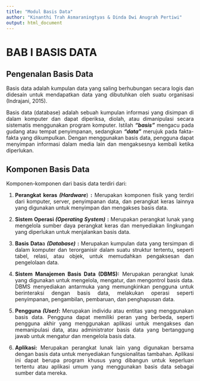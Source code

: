 ```yaml
---
title: "Modul Basis Data"
author: "Kinanthi Trah Asmaraningtyas & Dinda Dwi Anugrah Pertiwi"
output: html_document
---
```


# BAB I BASIS DATA

## Pengenalan Basis Data
::: {style="text-align: justify;"}
Basis data adalah kumpulan data yang saling berhubungan secara logis dan didesain untuk mendapatkan data yang dibutuhkan oleh suatu organisasi (Indrajani, 2015).

Basis data (database) adalah sebuah kumpulan informasi yang disimpan di dalam komputer dan dapat diperiksa, diolah, atau dimanipulasi secara sistematis menggunakan program komputer. Istilah ***“basis”*** mengacu pada gudang atau tempat penyimpanan, sedangkan ***“data”*** merujuk pada fakta-fakta yang dikumpulkan. Dengan menggunakan basis data, pengguna dapat menyimpan informasi dalam media lain dan mengaksesnya kembali ketika diperlukan.
:::
## Komponen Basis Data

Komponen-komponen dari basis data terdiri dari:

::: {style="text-align: justify;"}
1.  **Perangkat keras *(Hardware***) **:** Merupakan komponen fisik yang terdiri dari komputer, server, penyimpanan data, dan perangkat keras lainnya yang digunakan untuk menyimpan dan mengakses basis data.

2.  **Sistem Operasi *(Operating System)*** **:** Merupakan perangkat lunak yang mengelola sumber daya perangkat keras dan menyediakan lingkungan yang diperlukan untuk menjalankan basis data.

3.  **Basis Data**a ***(Database)*** **:** Merupakan kumpulan data yang tersimpan di dalam komputer dan terorganisir dalam suatu struktur tertentu, seperti tabel, relasi, atau objek, untuk memudahkan pengaksesan dan pengelolaan data.

4.  **Sistem Manajemen Basis Data (DBMS):** Merupakan perangkat lunak yang digunakan untuk mengelola, mengatur, dan mengontrol basis data. DBMS menyediakan antarmuka yang memungkinkan pengguna untuk berinteraksi dengan basis data, melakukan operasi seperti penyimpanan, pengambilan, pembaruan, dan penghapusan data.

5.  **Pengguna *(User)*:** Merupakan individu atau entitas yang menggunakan basis data. Pengguna dapat memiliki peran yang berbeda, seperti pengguna akhir yang menggunakan aplikasi untuk mengakses dan memanipulasi data, atau administrator basis data yang bertanggung jawab untuk mengatur dan mengelola basis data.

6.  **Aplikasi:** Merupakan perangkat lunak lain yang digunakan bersama dengan basis data untuk menyediakan fungsionalitas tambahan. Aplikasi ini dapat berupa program khusus yang dibangun untuk keperluan tertentu atau aplikasi umum yang menggunakan basis data sebagai sumber data mereka.
:::


